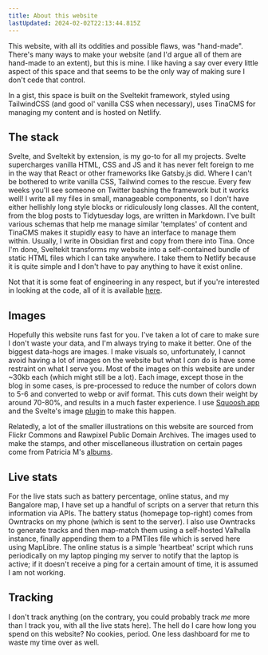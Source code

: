 ```yaml
---
title: About this website
lastUpdated: 2024-02-02T22:13:44.815Z
---
```


This website, with all its oddities and possible flaws, was "hand-made". There's many ways to make your website (and I'd argue all of them are hand-made to an extent), but this is mine. I like having a say over every little aspect of this space and that seems to be the only way of making sure I don't cede that control.

In a gist, this space is built on the Sveltekit framework, styled using TailwindCSS (and good ol' vanilla CSS when necessary), uses TinaCMS for managing my content and is hosted on Netlify.

## The stack

Svelte, and Sveltekit by extension, is my go-to for all my projects. Svelte supercharges vanilla HTML, CSS and JS and it has never felt foreign to me in the way that React or other frameworks like Gatsby.js did. Where I can't be bothered to write vanilla CSS, Tailwind comes to the rescue. Every few weeks you'll see someone on Twitter bashing the framework but it works well! I write all my files in small, manageable components, so I don't have either hellishly long style blocks or ridiculously long classes. All the content, from the blog posts to Tidytuesday logs, are written in Markdown. I've built various schemas that help me manage similar 'templates' of content and TinaCMS makes it stupidly easy to have an interface to manage them within. Usually, I write in Obsidian first and copy from there into Tina. Once I'm done, Sveltekit transforms my website into a self-contained bundle of static HTML files which I can take anywhere. I take them to Netlify because it is quite simple and I don't have to pay anything to have it exist online.

Not that it is some feat of engineering in any respect, but if you're interested in looking at the code, all of it is available [here](https://github.com/thedivtagguy/site/).

## Images

Hopefully this website runs fast for you. I've taken a lot of care to make sure I don't waste your data, and I'm always trying to make it better. One of the biggest data-hogs are images. I make visuals so, unfortunately, I cannot avoid having a lot of images on the website but what I *can* do is have some restraint on what I serve you. Most of the images on this website are under \~30kb each (which might still be a lot). Each image, except those in the blog in some cases, is pre-processed to reduce the number of colors down to 5-6 and converted to webp or avif format. This cuts down their weight by around 70-80%, and results in a much faster experience. I use [Squoosh app](https://squoosh.app/) and the Svelte's image [plugin](https://kit.svelte.dev/docs/images#sveltejs-enhanced-img) to make this happen.

Relatedly, a lot of the smaller illustrations on this website are sourced from Flickr Commons and Rawpixel Public Domain Archives. The images used to make the stamps, and other miscellaneous illustration on certain pages come from Patricia M's [albums](https://www.flickr.com/photos/taffeta/albums/).

## Live stats

For the live stats such as battery percentage, online status, and my Bangalore map, I have set up a handful of scripts on a server that return this information via APIs. The battery status (homepage top-right) comes from Owntracks on my phone (which is sent to the server). I also use Owntracks to generate tracks and then map-match them using a self-hosted Valhalla instance, finally appending them to a PMTiles file which is served here using MapLibre. The online status is a simple 'heartbeat' script which runs periodically on my laptop pinging my server to notify that the laptop is active; if it doesn't receive a ping for a certain amount of time, it is assumed I am not working.

<div id="what-i-track" />

## Tracking

I don't track anything (on the contrary, you could probably track *me* more than I track you, with all the live stats here). The hell do I care how long you spend on this website? No cookies, period. One less dashboard for me to waste my time over as well.

